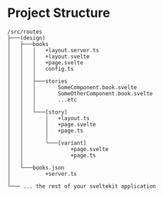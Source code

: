 # Project Structure

```
/src/routes
├───(design)
│   ├───books
│   │   │   +layout.server.ts
│   │   │   +layout.svelte
│   │   │   +page.svelte
│   │   │   config.ts
│   │   │
│   │   ├───stories
│   │   │       SomeComponent.book.svelte
│   │   │       SomeOtherComponent.book.svelte
│   │   │       ...etc
│   │   │
│   │   └───[story]
│   │       │   +layout.ts
│   │       │   +page.svelte
│   │       │   +page.ts
│   │       │
│   │       └───[variant]
│   │               +page.svelte
│   │               +page.ts
│   │
│   └───books.json
│           +server.ts
│
└─── ... the rest of your sveltekit application
```
